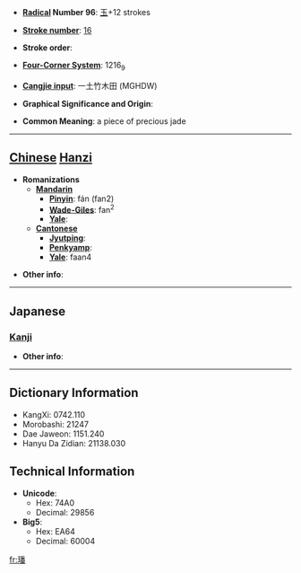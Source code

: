 * '''[[Wiktionary:Chinese radical index| Radical]] Number 96''': [[Wiktionary:Chinese radical index 玉|玉]]+12 strokes

* '''[[Wiktionary:Chinese total strokes index|Stroke number]]''': [[Wiktionary:Chinese total strokes index 16|16]]

* '''Stroke order''': 

* '''[[Wiktionary:Chinese four corner index|Four-Corner System]]''': 1216<sub>9</sub>

* '''[[Wiktionary:Chinese Cangjie index|Cangjie input]]''': 一土竹木田 (MGHDW)

* '''Graphical Significance and Origin''': 

* '''Common Meaning''': a piece of precious jade

----

== [[Chinese]] [[Hanzi]] ==

* '''Romanizations'''
** '''[[Mandarin]]'''
*** '''[[Pinyin]]''': fán (fan2)
*** '''[[Wade-Giles]]''': fan<sup>2</sup>
*** '''[[Yale]]''': 
** '''[[Cantonese]]'''
*** '''[[Jyutping]]''':
*** '''[[Penkyamp]]''': 
*** '''[[Yale]]''': faan4

* '''Other info''': 

----

==Japanese==
===[[Kanji]]===
{{kanji|on readings=[[はん]] (han), [[ぼん]] (bon)|kun readings=[[たま]] (tama)}}

* '''Other info''':  

----

== Dictionary Information ==

* KangXi: 0742.110
* Morobashi: 21247
* Dae Jaweon: 1151.240
* Hanyu Da Zidian: 21138.030

== Technical Information ==

* '''Unicode''':
** Hex: 74A0
** Decimal: 29856
* '''Big5''':
** Hex: EA64
** Decimal: 60004

[[fr:璠]]
